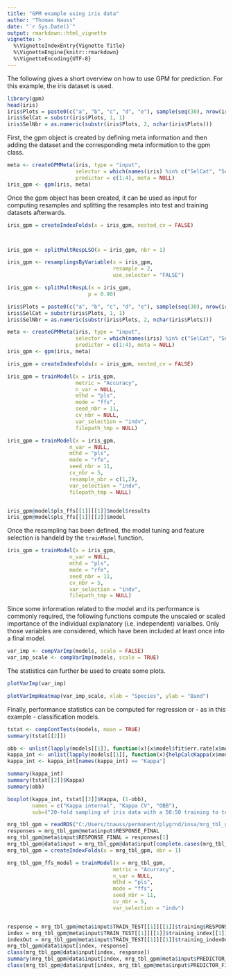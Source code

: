 ```yaml
---
title: "GPM example using iris data"
author: "Thomas Nauss"
date: "`r Sys.Date()`"
output: rmarkdown::html_vignette
vignette: >
  %\VignetteIndexEntry{Vignette Title}
  %\VignetteEngine{knitr::rmarkdown}
  %\VignetteEncoding{UTF-8}
---
```

The following gives a short overview on how to use GPM for prediction. For this
example, the iris dataset is used.
```r
library(gpm)
head(iris)
iris$Plots = paste0(c("a", "b", "c", "d", "e"), sample(seq(30), nrow(iris), replace = TRUE))
iris$SelCat = substr(iris$Plots, 1, 1)
iris$SelNbr = as.numeric(substr(iris$Plots, 2, nchar(iris$Plots)))
```

First, the gpm object is created by defining meta information and then adding
the dataset and the corresponding meta information to the gpm class.
```r
meta <- createGPMMeta(iris, type = "input",
                      selector = which(names(iris) %in% c("SelCat", "SelNbr")), response = 5, 
                      predictor = c(1:4), meta = NULL)
iris_gpm <- gpm(iris, meta)
```

Once the gpm object has been created, it can be used as input for computing
resamples and splitting the resamples into test and training datasets afterwards.
```r
iris_gpm = createIndexFolds(x = iris_gpm, nested_cv = FALSE)



iris_gpm <- splitMultRespLSO(x = iris_gpm, nbr = 1)

iris_gpm <- resamplingsByVariable(x = iris_gpm, 
                                  resample = 2, 
                                  use_selector = "FALSE")

iris_gpm <- splitMultRespL(x = iris_gpm, 
                          p = 0.90)
```

```r
iris$Plots = paste0(c("a", "b", "c", "d", "e"), sample(seq(30), nrow(iris), replace = TRUE))
iris$SelCat = substr(iris$Plots, 1, 1)
iris$SelNbr = as.numeric(substr(iris$Plots, 2, nchar(iris$Plots)))

meta <- createGPMMeta(iris, type = "input",
                      selector = which(names(iris) %in% c("SelCat", "SelNbr")), response = 5, 
                      predictor = c(1:4), meta = NULL)
iris_gpm <- gpm(iris, meta)

iris_gpm = createIndexFolds(x = iris_gpm, nested_cv = FALSE)

iris_gpm = trainModel(x = iris_gpm,
                      metric = "Accuracy",
                      n_var = NULL, 
                      mthd = "pls",
                      mode = "ffs",
                      seed_nbr = 11, 
                      cv_nbr = NULL,
                      var_selection = "indv",
                      filepath_tmp = NULL)

iris_gpm = trainModel(x = iris_gpm,
                    n_var = NULL, 
                    mthd = "pls",
                    mode = "rfe",
                    seed_nbr = 11, 
                    cv_nbr = 5,
                    resample_nbr = c(1,2), 
                    var_selection = "indv",
                    filepath_tmp = NULL)


iris_gpm@model$pls_ffs[[1]][[1]]$model$results
iris_gpm@model$pls_ffs[[1]][[2]]$model
```

Once the resampling has been defined, the model tuning and feature selection is
handeld by the ``trainModel`` function.
```r
iris_gpm = trainModel(x = iris_gpm,
                    n_var = NULL, 
                    mthd = "pls",
                    mode = "rfe",
                    seed_nbr = 11, 
                    cv_nbr = 5,
                    var_selection = "indv",
                    filepath_tmp = NULL)
```

Since some information related to the model and its performance is commonly
required, the following functions compute the unscaled or scaled importance of
the individual explanatory (i.e. independent) varialbes. Only those variables are
considered, which have been included at least once into a final model.
```r
var_imp <- compVarImp(models, scale = FALSE)
var_imp_scale <- compVarImp(models, scale = TRUE)

```

The statistics can further be used to create some plots.
```r
plotVarImp(var_imp)

plotVarImpHeatmap(var_imp_scale, xlab = "Species", ylab = "Band")

```

Finally, performance statistics can be computed for regression or - as in this example - classification models.
```r
tstat <- compContTests(models, mean = TRUE)
summary(tstat[[2]])
```


```r
obb <- unlist(lapply(models[[1]], function(x){x$model$fit$err.rate[x$model$fit$ntree,1]}))
kappa_int <- unlist(lapply(models[[1]], function(x){helpCalcKappa(x$model$fit$confusion)}))
kappa_int <- kappa_int[names(kappa_int) == "Kappa"]

summary(kappa_int)
summary(tstat[[2]]$Kappa)
summary(obb)

boxplot(kappa_int, tstat[[2]]$Kappa, (1-obb),
        names = c("Kappa internal", "Kappa CV", "OBB"),
        sub=("20-fold sampling of iris data with a 50:50 training to test ratio."))
```

```r
mrg_tbl_gpm = readRDS("C:/Users/tnauss/permanent/plygrnd/insa/mrg_tbl_gpm_ffs_all_taxa.rds")
responses = mrg_tbl_gpm@meta$input$RESPONSE_FINAL
mrg_tbl_gpm@meta$input$RESPONSE_FINAL = responses[1]
mrg_tbl_gpm@data$input = mrg_tbl_gpm@data$input[complete.cases(mrg_tbl_gpm@data$input[,mrg_tbl_gpm@meta$input$RESPONSE_FINAL]), ]
mrg_tbl_gpm = createIndexFolds(x = mrg_tbl_gpm, nbr = 1) 

mrg_tbl_gpm_ffs_model = trainModel(x = mrg_tbl_gpm,
                                  metric = "Acurracy",
                                  n_var = NULL,
                                  mthd = "pls",
                                  mode = "ffs",
                                  seed_nbr = 11,
                                  cv_nbr = 5,
                                  var_selection = "indv") 


response = mrg_tbl_gpm@meta$input$TRAIN_TEST[[1]][[1]]$training$RESPONSE
index = mrg_tbl_gpm@meta$input$TRAIN_TEST[[1]][[1]]$training_index[[1]]
indexOut = mrg_tbl_gpm@meta$input$TRAIN_TEST[[1]][[1]]$training_indexOut[[1]]
mrg_tbl_gpm@data$input[index, response]
class(mrg_tbl_gpm@data$input[index, response])
summary(mrg_tbl_gpm@data$input[index, mrg_tbl_gpm@meta$input$PREDICTOR_FINAL])
class(mrg_tbl_gpm@data$input[index, mrg_tbl_gpm@meta$input$PREDICTOR_FINAL])

```
